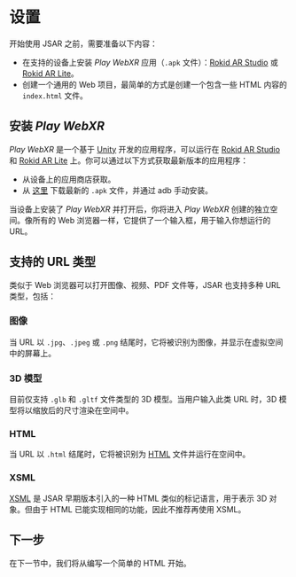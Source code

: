 
# 设置

开始使用 JSAR 之前，需要准备以下内容：

- 在支持的设备上安装 _Play WebXR_ 应用（`.apk` 文件）：[Rokid AR Studio][] 或 [Rokid AR Lite][]。
- 创建一个通用的 Web 项目，最简单的方式是创建一个包含一些 HTML 内容的 `index.html` 文件。

[Rokid AR Studio]: https://arstudio.rokid.com/  
[Rokid AR Lite]: https://arlite.rokid.com/  

## 安装 _Play WebXR_

_Play WebXR_ 是一个基于 [Unity][] 开发的应用程序，可以运行在 [Rokid AR Studio][] 和 [Rokid AR Lite][] 上。你可以通过以下方式获取最新版本的应用程序：

- 从设备上的应用商店获取。
- 从 [这里](https://foobar) 下载最新的 `.apk` 文件，并通过 adb 手动安装。

当设备上安装了 _Play WebXR_ 并打开后，你将进入 _Play WebXR_ 创建的独立空间。像所有的 Web 浏览器一样，它提供了一个输入框，用于输入你想运行的 URL。

## 支持的 URL 类型

类似于 Web 浏览器可以打开图像、视频、PDF 文件等，JSAR 也支持多种 URL 类型，包括：

### 图像

当 URL 以 `.jpg`、`.jpeg` 或 `.png` 结尾时，它将被识别为图像，并显示在虚拟空间中的屏幕上。

### 3D 模型

目前仅支持 `.glb` 和 `.gltf` 文件类型的 3D 模型。当用户输入此类 URL 时，3D 模型将以缩放后的尺寸渲染在空间中。

### HTML

当 URL 以 `.html` 结尾时，它将被识别为 [HTML][] 文件并运行在空间中。

### XSML

[XSML][] 是 JSAR 早期版本引入的一种 HTML 类似的标记语言，用于表示 3D 对象。但由于 HTML 已能实现相同的功能，因此不推荐再使用 XSML。

## 下一步

在下一节中，我们将从编写一个简单的 HTML 开始。

[Unity]: https://unity.com/  
[HTML]: https://en.wikipedia.org/wiki/HTML  
[XSML]: https://jsar.netlify.app/en-us/manual/0.2.1/basic-concepts/intro-xsml  
